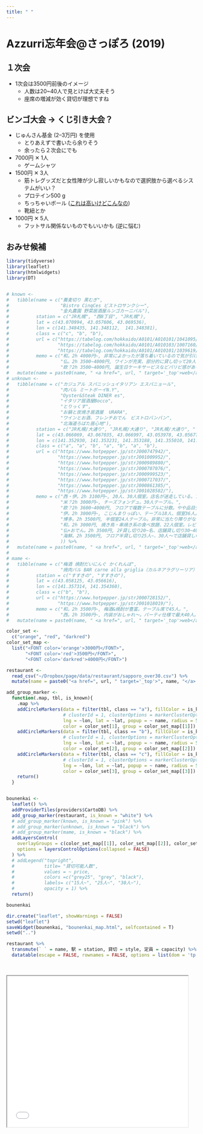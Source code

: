 ```yaml
---
title: " "
---
```


# Azzurri忘年会\@さっぽろ (2019)

## １次会

- 1次会は3500円前後のイメージ
    - 人数は20~40人で見とけば大丈夫そう
    - 座席の増減が効く貸切が理想ですね

## ビンゴ大会 -> くじ引き大会？

- じゅんさん基金 (2–3万円) を使用
    - とりあえずで書いたら余りそう
    - 余ったら２次会にでも

- <i class="fas fa-star"></i> 7000円 ✕ 1人
    - ゲームシャツ
- <i class="fas fa-futbol"></i> 1500円 ✕ 3人
    - 筋トレグッズだと女性陣が少し寂しいかもなので選択肢から選べるシステムがいい？
    - プロテイン500 g
    - ちっちゃいボール ([これは高いけどこんなの](http://www.quebra-ws.com/shopdetail/000000038351/164/007/Y/page1/disp_pc/))
    - 靴紐とか
- <i class="fas fa-question"></i> 1000円 ✕ 5人
    - フットサル関係ないものでもいいかも (逆に悩む)

## おみせ候補


```r
library(tidyverse)
library(leaflet)
library(htmlwidgets)
library(DT)


# known <-
#   tibble(name = c("蕎麦切り 黒むぎ",
#                   "Bistro CinqCes ビストロサンクシー",
#                   "金丸農園 野菜居酒屋ルンゴカーニバル"),
#          station = c("JR札幌", "西8丁目", "JR札幌"),
#          lat = c(43.070994, 43.057606, 43.069536),
#          lon = c(141.348435, 141.348112,  141.348381),
#          class = c("c", "b", "b"),
#          url = c("https://tabelog.com/hokkaido/A0101/A010101/1041095/",
#                  "https://tabelog.com/hokkaido/A0101/A010103/1007160/",
#                  "https://tabelog.com/hokkaido/A0101/A010101/1039619/"),
#          memo = c("和。2h 4000円~, 非常によかったが落ち着いているので気が引ける。",
#                   "仏。2h 3500~4000円, ワインが充実、部分的に貸し切って20人くらいで利用した。",
#                   "欧？2h 3500~4000円, 誕生日ケーキサービスなどパリピ感があった。")) %>%
#   mutate(name = paste0(name, " <a href=", url, " target='_top'>web</a><br>", memo))
# unknown <-
#   tibble(name = c("カジュアル スパニッシュイタリアン エスパニョール",
#                   "肉バル ミートボーイN.Y",
#                   "Oyster&Steak DINER es",
#                   "イタリア居酒屋Bocco",
#                   "とりっくす",
#                   "お鍋と炭焼き居酒屋  URARA",
#                   "ワインとお酒、フレンチおでん　ビストロバンバン",
#                   "北海道ろばた居心地"),
#          station = c("JR札幌/大通り", "JR札幌/大通り", "JR札幌/大通り", "すすきの", "すすきの", "すすきの", "西８丁目", "すすきの"),
#          lat = c(43.066069, 43.067035, 43.066997, 43.053978, 43.056776, 43.056192, 43.057753, 43.057281),
#          lon = c(141.352930, 141.353231, 141.353188, 141.355010, 141.354247, 141.352114, 141.346508, 141.351464),
#          class = c("a", "a", "b", "a", "b", "a", "b"),
#          url = c("https://www.hotpepper.jp/strJ000747942/",
#                  "https://www.hotpepper.jp/strJ001009952/",
#                  "https://www.hotpepper.jp/strJ000989880/",
#                  "https://www.hotpepper.jp/strJ000707076/",
#                  "https://www.hotpepper.jp/strJ000999523/",
#                  "https://www.hotpepper.jp/strJ000717037/",
#                  "https://www.hotpepper.jp/strJ000861385/",
#                  "https://www.hotpepper.jp/strJ001028582/"),
#          memo = c("西・伊。2h 3100円~, 20人、30人個室。店名が迷走している。アルコールいまいちかも。",
#                   "米？2h 3000円~, チーズフォンデュ。30人テーブル。",
#                   "欧？2h 3600~4000円, フロアで複数テーブルに分散。やや品目少ないがアルコール揃いがいい。",
#                   "伊。2h 3000円~, こじんまりっぽい、テーブル18人、個室36人。",
#                   "博多。2h 3500円, 半個室24人テーブル。非常に当たり障りがない。",
#                   "和。2h 3000円, 焼き鳥・串焼き系の食べ放題、22人個室。レビューを見るに対応は早いらしい。",
#                   "仏+おでん。2h 3500円, 2F貸し切り20~名、店舗貸し切り30~40名、もしかしたら階わかれるかも。",
#                   "海鮮。2h 3500円, フロア半貸し切り25人~、30人〜で店舗貸し切り、MAX68人なので結構ゆったり。"
#                   )) %>%
#   mutate(name = paste0(name, " <a href=", url, " target='_top'>web</a><br>", memo))
# 
# mame <-
#   tibble(name = c("梅酒 焼酎だいにんぐ かくれんぼ",
#                   "焼肉バル BAR carne alla griglia（カルネアラグリーリア）"),
#          station = c("すすきの", "すすきの"),
#          lat = c(43.058125, 43.056616),
#          lon = c(141.357314, 141.354360),
#          class = c("b", "b"),
#          url = c("https://www.hotpepper.jp/strJ000728152/",
#                  "https://www.hotpepper.jp/strJ001018019/"),
#          memo = c("和。2h 3500円~, 梅酒&焼酎が豊富。テーブル席で45人。",
#                   "西。2h 3500円~, 内装がおしゃれ〜。パーティ仕様で最大40人。")) %>%
#   mutate(name = paste0(name, " <a href=", url, " target='_top'>web</a><br>", memo))

color_set <-
  c("orange", "red", "darkred")
color_set_map <-
  list("<FONT color='orange'>3000円</FONT>",
       "<FONT color='red'>3500円</FONT>",
       "<FONT color='darkred'>4000円</FONT>")

restaurant <-
  read_csv("~/Dropbox/page/data/restaurant/sapporo_over30.csv") %>%
  mutate(name = paste0("<a href=", url, " target='_top'>", name, "</a> | ", category, "<br>", memo))

add_group_marker <-
  function(.map, tbl, is_known){
    .map %>%
    addCircleMarkers(data = filter(tbl, class == "a"), fillColor = is_known, fillOpacity = .75,
                     # clusterId = 1, clusterOptions = markerClusterOptions(),
                     lng = ~lon, lat = ~lat, popup = ~ name, radius = 5,
                     color = color_set[1], group = color_set_map[[1]]) %>%
    addCircleMarkers(data = filter(tbl, class == "b"), fillColor = is_known, fillOpacity = .75,
                     # clusterId = 1, clusterOptions = markerClusterOptions(),
                     lng = ~lon, lat = ~lat, popup = ~ name, radius = 5,
                     color = color_set[2], group = color_set_map[[2]]) %>%
    addCircleMarkers(data = filter(tbl, class == "c"), fillColor = is_known, fillOpacity = .75,
                     # clusterId = 1, clusterOptions = markerClusterOptions(),
                     lng = ~lon, lat = ~lat, popup = ~ name, radius = 5,
                     color = color_set[3], group = color_set_map[[3]]) %>%
    return()
  }


bounenkai <-
  leaflet() %>%
  addProviderTiles(providers$CartoDB) %>%
  add_group_marker(restaurant, is_known = "white") %>%
  # add_group_marker(known, is_known = "pink") %>%
  # add_group_marker(unknown, is_known = "black") %>%
  # add_group_marker(mame, is_known = "black") %>%
  addLayersControl(
    overlayGroups = c(color_set_map[[1]], color_set_map[[2]], color_set_map[[3]]),
    options = layersControlOptions(collapsed = FALSE)
  ) %>%
  # addLegend("topright",
  #           title= "貸切可能人数", 
  #           values = ~ price,
  #           colors =c("grey25", "grey", "black"),
  #           labels= c("15人~", "25人~", "30人~"),
  #           opacity = 1) %>%
  return()

bounenkai

dir.create("leaflet", showWarnings = FALSE)
setwd("leaflet")
saveWidget(bounenkai, "bounenkai_map.html", selfcontained = T)
setwd("..")
```

```r
restaurant %>%
  transmute(` ` = name, 駅 = station, 貸切 = style, 定員 = capacity) %>%
  datatable(escape = FALSE, rownames = FALSE, options = list(dom = 'tp'))
```

<br>

<iframe seamless src="../leaflet/bounenkai_map/index.html" width="95%" height="400px"></iframe>
